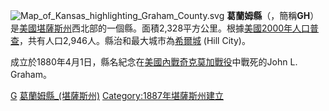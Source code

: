 {{Otheruses|葛蘭姆縣|subject=美國堪薩斯州的一個縣|other=同名的縣}}
[[File:Map_of_Kansas_highlighting_Graham_County.svg|right]]
'''葛蘭姆縣'''（{{lang-en|Graham County}}，簡稱'''GH'''）是[[美國|美國]][[堪薩斯州|堪薩斯州]]西北部的一個縣。面積2,328平方公里。根據[[美國2000年人口普查|美國2000年人口普查]]，共有人口2,946人。縣治和最大城市為[[希爾城_(堪薩斯州)|希爾城]] (Hill City)。

成立於1880年4月1日，縣名紀念在[[美國內戰|美國內戰]][[奇克莫加戰役|奇克莫加戰役]]中戰死的John L. Graham。

{{葛蘭姆縣 (堪薩斯州)}}

{{Kansas-stub}}

[[Category:堪萨斯州行政区划|G]]
[[Category:葛蘭姆縣_(堪薩斯州)|]]
[[Category:1887年堪薩斯州建立|Category:1887年堪薩斯州建立]]